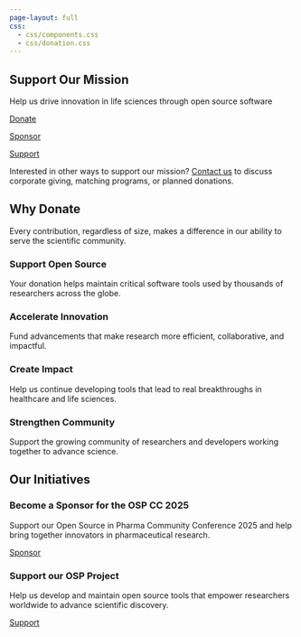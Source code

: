 ```yaml
---
page-layout: full
css:
  - css/components.css
  - css/donation.css
---
```


:::{.donate-section}
## Support Our Mission

:::{.text-center}
:::{.donate-description}
Help us drive innovation in life sciences through open source software
:::

:::{.donation-buttons-container}
[<a href="https://buy.stripe.com/dR6eXq6DQfPE35e7sx" class="btn btn-lg rounded-pill donate-button">Donate</a>]{.donation-button-wrapper}

[<a href="https://www.paypal.com/ncp/payment/C9FGDLJBBB8X4" class="btn btn-lg rounded-pill sponsor-button">Sponsor</a>]{.donation-button-wrapper}

[<a href="https://www.paypal.com/ncp/payment/2BKGXBW2DR374" class="btn btn-lg rounded-pill support-button">Support</a>]{.donation-button-wrapper}
:::

:::{.text-muted .mt-3}
Interested in other ways to support our mission? [Contact us](contact_us.qmd) to discuss corporate giving, matching programs, or planned donations.
:::
:::
:::

## Why Donate

Every contribution, regardless of size, makes a difference in our ability to serve the scientific community.

:::{.donate-reasons-container} 
:::{.donate-reason-card}
### <i class="bi bi-code-slash donate-option-icon"></i> Support Open Source
Your donation helps maintain critical software tools used by thousands of researchers across the globe.
:::

:::{.donate-reason-card}
### <i class="bi bi-lightbulb donate-option-icon"></i> Accelerate Innovation
Fund advancements that make research more efficient, collaborative, and impactful.
:::

:::{.donate-reason-card}
### <i class="bi bi-graph-up donate-option-icon"></i> Create Impact
Help us continue developing tools that lead to real breakthroughs in healthcare and life sciences.
:::

:::{.donate-reason-card}
### <i class="bi bi-people donate-option-icon"></i> Strengthen Community
Support the growing community of researchers and developers working together to advance science.
:::
:::

## Our Initiatives

:::{.donate-initiatives}
:::{.initiative-card}
### <i class="bi bi-trophy donate-option-icon"></i> Become a Sponsor for the OSP CC 2025
Support our Open Source in Pharma Community Conference 2025 and help bring together innovators in pharmaceutical research.

[<a href="https://www.paypal.com/ncp/payment/C9FGDLJBBB8X4" class="btn rounded-pill sponsor-button-alt">Sponsor</a>]{.donation-button-wrapper}
:::

:::{.initiative-card}
### <i class="bi bi-tools donate-option-icon"></i> Support our OSP Project
Help us develop and maintain open source tools that empower researchers worldwide to advance scientific discovery.

[<a href="https://www.paypal.com/ncp/payment/2BKGXBW2DR374" class="btn rounded-pill support-button-alt">Support</a>]{.donation-button-wrapper}
:::
:::




